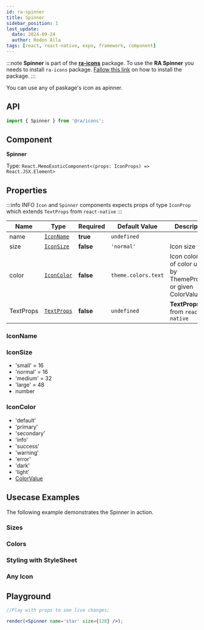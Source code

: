 ```yaml
---
id: ra-spinner
title: Spinner
sidebar_position: 1
last_update:
  date: 2024-09-24
  author: Redon Alla
tags: [react, react-native, expo, framework, component]
---
```


:::note
**Spinner** is part of the [**ra-icons**](../icons) package.
To use the **RA Spinner** you needs to install `ra-icons` package. [Fallow this link](/docs/components/icons/ra-icons-basic-usage) on how to install the package.
:::

You can use any of paskage's icon as apinner.

## API

```jsx
import { Spinner } from '@ra/icons';
```

## Component

**Spinner**

Type: `React.MemoExoticComponent<(props: IconProps) => React.JSX.Element>`

## Properties

:::info INFO
`Icon` and `Spinner` components expects props of type `IconProp` which extends `TextProps` from `react-native`
:::

|  Name   | Type | Required | Default Value | Description |
| -- | -- | -- | -- | -- |
| name | [`IconName`](#iconname) | **true** | `undefined` |  |
| size  | [`IconSize`](#iconsize) | **false** | `'normal'` | Icon size |
| color  | [`IconColor`](#iconcolor) | **false** | `theme.colors.text` | Icon color one of color used by ThemeProvider or given ColorValue |
| TextProps  | [`TextProps`](https://reactnative.dev/docs/text#props) | **false** | `undefined` | **TextProps** from `react-native` |

### IconName


<IconsNames />

### IconSize

* 'small' = 16
* 'normal' = 16
* 'medium' = 32
* 'large' = 48
* number

### IconColor

* 'default'
* 'primary'
* 'secondary'
* 'info'
* 'success'
* 'warning'
* 'error'
* 'dark'
* 'light'
* [ColorValue](https://reactnative.dev/docs/colors)

## Usecase Examples

The following example demonstrates the Spinner in action.



### Sizes

<Sizes />

### Colors

<Colors />


### Styling with StyleSheet

<StylingWithStyleSheet />

### Any Icon

<AnyIcon />

## Playground

```jsx live noInline
//Play with props to see live changes;

render(<Spinner name='star' size={128} />);
```